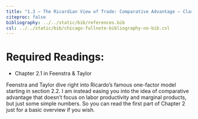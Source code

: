 ```yaml
---
title: "1.3 — The Ricardian View of Trade: Comparative Advantage — Class Notes"
citeproc: false
bibliography: ../../static/bib/references.bib
csl: ../../static/bib/chicago-fullnote-bibliography-no-bib.csl
---
```



# Required Readings:

- Chapter 2.1 in Feenstra & Taylor

Feenstra and Taylor dive right into Ricardo's famous one-factor model starting in section 2.2. I am instead easing you into the idea of comparative advantage that doesn't focus on labor productivity and marginal products, but just some simple numbers. So you can read the first part of Chapter 2 just for a basic overview if you wish.

